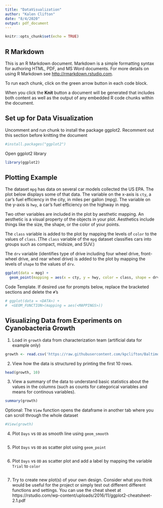 ```yaml
---
title: "DataVisualization"
author: "Kalen Clifton"
date: "8/4/2020"
output: pdf_document
---
```


```r
knitr::opts_chunk$set(echo = TRUE)
```

## R Markdown

This is an R Markdown document. Markdown is a simple formatting syntax for authoring HTML, PDF, and MS Word documents. For more details on using R Markdown see <http://rmarkdown.rstudio.com>.

To run each chunk, click on the green arrow button in each code block.

When you click the **Knit** button a document will be generated that includes both content as well as the output of any embedded R code chunks within the document. 

## Set up for Data Visualization

Uncomment and run chunk to install the package ggplot2. Recomment out this section before knitting the document
```r
#install.packages("ggplot2")
```

Open ggplot2 library
```r
library(ggplot2)
```
## Plotting Example

The dataset `mpg` has data on several car models collected the US EPA. The plot below displays some of that data. The variable on the x-axis is `cty`, a car’s fuel efficiency in the city, in miles per gallon (mpg). The variable on the y-axis is `hwy`, a car’s fuel efficiency on the highway in mpg.

Two other variables are included in the plot by aesthetic mapping. An aesthetic is a visual property of the objects in your plot. Aesthetics include things like the size, the shape, or the color of your points. 

The `class` variable is added to the plot by mapping the levels of `color` to the values of `class`. (The `class` variable of the `mpg` dataset classifies cars into groups such as compact, midsize, and SUV.)

The `drv` variable (identifies type of drive including four wheel drive, front-wheel drive, and rear wheel drive) is added to the plot by mapping the levels of `shape` to the values of `drv`.

```r
ggplot(data = mpg) +
  geom_point(mapping = aes(x = cty, y = hwy, color = class, shape = drv))
```

Code Template. If desired use for prompts below, replace the bracketed sections and delete the `#`'s
```r
# ggplot(data = <DATA>) + 
#  <GEOM_FUNCTION>(mapping = aes(<MAPPINGS>))
```

## Visualizing Data from Experiments on Cyanobacteria Growth

1. Load in `growth` data from characterization team (artificial data for example only)
```r
growth <- read.csv('https://raw.githubusercontent.com/kpclifton/Baltimore_BioCrew/master/app/examples/Data%20Visualization/characterization.csv')
```

2. View how the data is structured by printing the first 10 rows.
```r
head(growth, 10)
```

3. View a summary of the data to understand basic statistics about the values in the columns (such as counts for categorical variables and means for continous variables).
```r
summary(growth)
```

Optional: The `View` function opens the dataframe in another tab where you can scroll through the whole dataset
```r
#View(growth)
```

4. Plot `Days` vs `OD` as smooth line using `geom_smooth`
```r

```

5. Plot `Days` vs `OD` as scatter plot using `geom_point`
```r

```


6. Plot `Days` vs `OD` as scatter plot and add a label by mapping the variable `Trial` to `color`
```r

```


7. Try to create new plot(s) of your own design. Consider what you think would be useful for the project or simply test out different different functions and settings. You can use the cheat sheet at https://rstudio.com/wp-content/uploads/2016/11/ggplot2-cheatsheet-2.1.pdf 

```r


```


